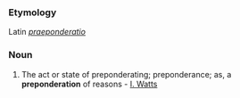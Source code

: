 ===Etymology===
Latin ''[[praeponderatio]]''
===Noun===
#The act or state of preponderating; preponderance; as, a '''preponderation''' of reasons - [[I. Watts]]